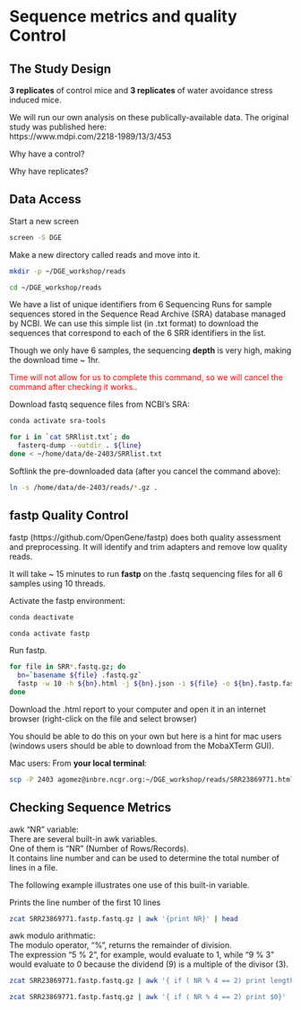 
# Sequence metrics and quality Control

## The Study Design

**3 replicates** of control mice and **3 replicates** of water avoidance stress induced mice.  

We will run our own analysis on these publically-available data. The original study was published here:   
https://www.mdpi.com/2218-1989/13/3/453

Why have a control?

Why have replicates?


## Data Access

Start a new screen 
```bash
screen -S DGE
```

Make a new directory called reads and move into it.

```bash
mkdir -p ~/DGE_workshop/reads

cd ~/DGE_workshop/reads
```


We have a list of unique identifiers from 6 Sequencing Runs for sample sequences stored in the Sequence Read Archive (SRA) database managed by NCBI. We can use this simple list (in .txt format) to download the sequences that correspond to each of the 6 SRR identifiers in the list.  

Though we only have 6 samples, the sequencing **depth** is very high, making the download time ~ 1hr. 

<span style="color:red">Time will not allow for us to complete this command, so we will cancel the command after checking it works.</span>. 


Download fastq sequence files from NCBI's SRA:
```bash
conda activate sra-tools

for i in `cat SRRlist.txt`; do
  fasterq-dump --outdir . ${line}
done < ~/home/data/de-2403/SRRlist.txt
```

Softlink the pre-downloaded data (after you cancel the command above):
```bash
ln -s /home/data/de-2403/reads/*.gz .
```

## fastp Quality Control  

fastp (https://github.com/OpenGene/fastp) does both quality assessment and preprocessing. It will identify and trim adapters and remove low quality reads.

It will take ~ 15 minutes to run **fastp** on the .fastq sequencing files for all 6 samples using 10 threads.  

Activate the fastp environment:
```bash
conda deactivate

conda activate fastp
```


Run fastp.

```bash
for file in SRR*.fastq.gz; do
  bn=`basename ${file} .fastq.gz`
  fastp -w 10 -h ${bn}.html -j ${bn}.json -i ${file} -o ${bn}.fastp.fastq.gz
done
```


Download the .html report to your computer and open it in an internet browser (right-click on the file and select browser)


You should be able to do this on your own but here is a hint for mac users (windows users should be able to download from the MobaXTerm GUI).

Mac users: From **your local terminal**:
```bash
scp -P 2403 agomez@inbre.ncgr.org:~/DGE_workshop/reads/SRR23869771.html
```


## Checking Sequence Metrics

awk "NR" variable:  
There are several built-in awk variables.  
One of them is "NR" (Number of Rows/Records).  
It contains line number and can be used to determine the total number of lines in a file.  


The following example illustrates one use of this built-in variable.

Prints the line number of the first 10 lines
```bash
zcat SRR23869771.fastp.fastq.gz | awk '{print NR}' | head
```

awk modulo arithmatic:  
The modulo operator, "%", returns the remainder of division.  
The expression "5 % 2", for example, would evaluate to 1, while "9 % 3" would evaluate to 0 because the dividend (9) is a multiple of the divisor (3).

```bash
zcat SRR23869771.fastp.fastq.gz | awk '{ if ( NR % 4 == 2) print length ($1)}' | head
```


```bash
zcat SRR23869771.fastp.fastq.gz | awk '{ if ( NR % 4 == 2) print $0}' | wc -l
```







